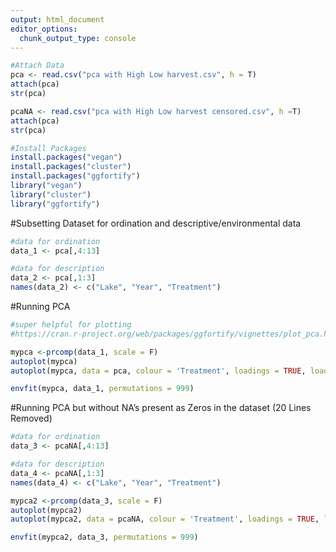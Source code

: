 ```yaml
---
output: html_document
editor_options: 
  chunk_output_type: console
---
```

```r
#Attach Data
pca <- read.csv("pca with High Low harvest.csv", h = T)
attach(pca)
str(pca)

pcaNA <- read.csv("pca with High Low harvest censored.csv", h =T)
attach(pca)
str(pca)

#Install Packages
install.packages("vegan")
install.packages("cluster")
install.packages("ggfortify")
library("vegan")
library("cluster")
library("ggfortify")

```

#Subsetting Dataset for ordination and descriptive/environmental data
```r
#data for ordination
data_1 <- pca[,4:13]

#data for description
data_2 <- pca[,1:3]
names(data_2) <- c("Lake", "Year", "Treatment")
```

#Running PCA
```r
#super helpful for plotting
#https://cran.r-project.org/web/packages/ggfortify/vignettes/plot_pca.html

mypca <-prcomp(data_1, scale = F)
autoplot(mypca)
autoplot(mypca, data = pca, colour = 'Treatment', loadings = TRUE, loadings.colour = 'black', loadings.label = TRUE, loadings.label.colour = 'black', loadings.label.size = 3)

envfit(mypca, data_1, permutations = 999)

```

#Running PCA but without NA's present as Zeros in the dataset (20 Lines Removed)
```r

#data for ordination
data_3 <- pcaNA[,4:13]

#data for description
data_4 <- pcaNA[,1:3]
names(data_4) <- c("Lake", "Year", "Treatment")

mypca2 <-prcomp(data_3, scale = F)
autoplot(mypca2)
autoplot(mypca2, data = pcaNA, colour = 'Treatment', loadings = TRUE, loadings.colour = 'black', loadings.label = TRUE, loadings.label.colour = 'black', loadings.label.size = 3)

envfit(mypca2, data_3, permutations = 999)
```